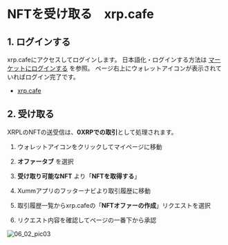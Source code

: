 # NFTを受け取る　xrp.cafe

<a id="07_02_01"></a>
## 1. ログインする

xrp.cafeにアクセスしてログインします。
日本語化・ログインする方法は [マーケットにログインする](/02_how_to_start/02_login) を参照。
ページ右上にウォレットアイコンが表示されていればログイン完了です。
- [xrp.cafe](https://xrp.cafe/)


<a id="07_02_02"></a>
## 2. 受け取る

XRPLのNFTの送受信は、**0XRPでの取引**として処理されます。

1. ウォレットアイコンをクリックしてマイページに移動

2. **オファータブ** を選択

3. **受け取り可能なNFT** より「**NFTを取得する**」

4. Xummアプリのフッターナビより取引履歴に移動

5. 取引履歴一覧からxrp.cafeの「**NFTオファーの作成**」リクエストを選択

6. リクエスト内容を確認してページの一番下から承認

 <img className="" src="/manual_pic/06_02_pic03.png" alt="06_02_pic03" />
